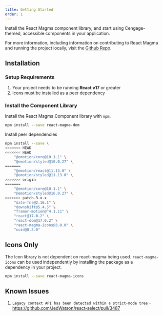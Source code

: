 ```yaml
---
title: Getting Started
order: 1
---
```



<PageContent componentName="getting_started" type="api_intro">

<LeadParagraph>
  Install the React Magma component library, and start using Cengage-themed,
  accessible components in your application.
</LeadParagraph>

For more information, including information on contributing to React Magma and running the project locally, visit the [Github Repo](https://github.com/cengage/react-magma).

## Installation

### Setup Requirements

1. Your project needs to be running **React v17** or greater
2. Icons must be installed as a peer dependency

### Install the Component Library

Install the React Magma Component library with `npm`.

```sh title noRender noCodeSandbox
npm install --save react-magma-dom
```

Install peer dependencies

```sh title noRender noCodeSandbox
npm install --save \
<<<<<<< HEAD
<<<<<<< HEAD
    "@emotion/core@10.1.1" \
    "@emotion/styled@10.0.27" \
=======
    "@emotion/react@11.13.0" \
    "@emotion/styled@11.13.0" \
>>>>>>> origin
=======
    "@emotion/core@10.1.1" \
    "@emotion/styled@10.0.27" \
>>>>>>> patch-3.x.x
    "date-fns@2.16.1" \
    "downshift@5.4.5" \
    "framer-motion@^4.1.11" \
    "react@17.0.2" \
    "react-dom@17.0.2" \
    "react-magma-icons@3.0.0" \
    "uuid@8.3.0"
```

## Icons Only

The Icon library is not dependent on react-magma being used. `react-magma-icons` can be used independently by installing the package as a dependency in your project.

```sh title noRender noCodeSandbox
npm install --save react-magma-icons
```

## Known Issues

1. `Legacy context API has been detected within a strict-mode tree` - https://github.com/JedWatson/react-select/pull/3487

</PageContent>
